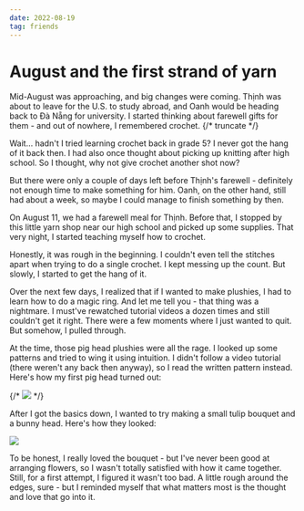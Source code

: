 ---
date: 2022-08-19
tag: friends
---

# August and the first strand of yarn

Mid-August was approaching, and big changes were coming. 
Thịnh was about to leave for the U.S. to study abroad, and Oanh would be heading back to Đà Nẵng for university. 
I started thinking about farewell gifts for them - and out of nowhere, I remembered crochet.
{/* truncate */}

Wait… hadn't I tried learning crochet back in grade 5? I never got the hang of it back then. 
I had also once thought about picking up knitting after high school. 
So I thought, why not give crochet another shot now?  

But there were only a couple of days left before Thịnh's farewell - definitely not enough time to make something for him. 
Oanh, on the other hand, still had about a week, so maybe I could manage to finish something by then.  

On August 11, we had a farewell meal for Thịnh. 
Before that, I stopped by this little yarn shop near our high school and picked up some supplies. 
That very night, I started teaching myself how to crochet.  

Honestly, it was rough in the beginning. 
I couldn't even tell the stitches apart when trying to do a single crochet. 
I kept messing up the count. But slowly, I started to get the hang of it.  

Over the next few days, I realized that if I wanted to make plushies, I had to learn how to do a magic ring. 
And let me tell you - that thing was a nightmare. 
I must've rewatched tutorial videos a dozen times and still couldn't get it right. 
There were a few moments where I just wanted to quit. But somehow, I pulled through.

At the time, those pig head plushies were all the rage. I looked up some patterns and tried to wing it using intuition. 
I didn't follow a video tutorial (there weren't any back then anyway), so I read the written pattern instead. 
Here's how my first pig head turned out:
<div style={{ width: '80%', margin: '0 auto' }}>
  {/* <img src={require("./image.png").default} style={{ width: '100%', height: 'auto' }} /> */}
</div>

After I got the basics down, I wanted to try making a small tulip bouquet and a bunny head. Here's how they looked:
<div style={{ width: '40%', margin: '0 auto' }}>
  <img src={require("./rabbit.jpg").default} style={{ width: '100%', height: 'auto' }} />
</div>

To be honest, I really loved the bouquet - but I've never been good at arranging flowers, so I wasn't totally satisfied with how it came together. 
Still, for a first attempt, I figured it wasn't too bad. 
A little rough around the edges, sure - but I reminded myself that what matters most is the thought and love that go into it.
